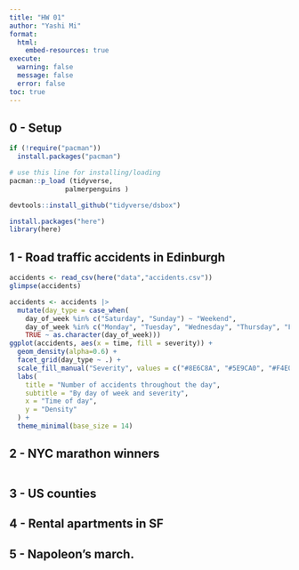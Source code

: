 ```yaml
---
title: "HW 01"
author: "Yashi Mi"
format: 
  html:
    embed-resources: true
execute: 
  warning: false
  message: false
  error: false
toc: true
---
```


## 0 - Setup

```r
if (!require("pacman")) 
  install.packages("pacman")

# use this line for installing/loading
pacman::p_load (tidyverse,
              palmerpenguins )

devtools::install_github("tidyverse/dsbox")

install.packages("here")
library(here)
```

## 1 - Road traffic accidents in Edinburgh

```r
accidents <- read_csv(here("data","accidents.csv"))
glimpse(accidents)
```

```r
accidents <- accidents |>
  mutate(day_type = case_when(
    day_of_week %in% c("Saturday", "Sunday") ~ "Weekend",
    day_of_week %in% c("Monday", "Tuesday", "Wednesday", "Thursday", "Friday") ~ "Weekday",
    TRUE ~ as.character(day_of_week)))
ggplot(accidents, aes(x = time, fill = severity)) +
  geom_density(alpha=0.6) +
  facet_grid(day_type ~ .) +
  scale_fill_manual("Severity", values = c("#8E6C8A", "#5E9CA0", "#F4E04D")) +
  labs(
    title = "Number of accidents throughout the day",
    subtitle = "By day of week and severity",
    x = "Time of day",
    y = "Density"
  ) +
  theme_minimal(base_size = 14)
```

## 2 - NYC marathon winners

```r

```

## 3 - US counties

## 4 - Rental apartments in SF

## 5 - Napoleon’s march.
